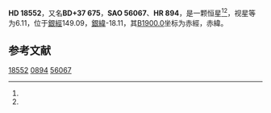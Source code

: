 {{Starbox begin
| name = HD 18552
}}
{{Starbox observe
| epoch = [[J2000.0|J2000.0]]
| constell = {{星座名待查}}<ref name=SIMBAD>{{cite web
 | url=http://simbad.u-strasbg.fr/simbad/sim-id?Ident=HR+894
 | title=Pulsating variable Star
 | publisher=Centre de Données astronomiques de Strasbourg
 | work=SIMBAD
 | accessdate=2012-07-13
 | archive-date=2016-03-18
 | archive-url=https://web.archive.org/web/20160318005908/http://simbad.u-strasbg.fr/simbad/sim-id?Ident=HR+894
 | dead-url=no
 }}</ref><ref name=DATA>{{cite web
 | url=http://vizier.u-strasbg.fr/viz-bin/VizieR-5?-out.add=.&-source=5050&-corr=PK=HR&-out.max=9999&HR=894
 | title=VizieR Detailed Page
 | accessdate=2012-07-13
 | archive-date=2016-03-05
 | archive-url=https://web.archive.org/web/20160305045338/http://vizier.u-strasbg.fr/viz-bin/VizieR-5?-out.add=.&-source=5050&-corr=PK=HR&-out.max=9999&HR=894
 | dead-url=no
 }}</ref>
| 星官 = 
| ra = {{RA|3|0|11.8}}<ref name=SIMBAD /><ref name=DATA />
| dec = {{DEC|+38|7|54}}<ref name=SIMBAD /><ref name=DATA />
| appmag_v = 6.11<ref name=SIMBAD /><ref name=DATA />
}}
{{Starbox character
| class = B8Vne<ref name=SIMBAD /><ref name=DATA />
| b-v = -0.06<ref name=SIMBAD /><ref name=DATA />
| u-b = -0.38<ref name=SIMBAD /><ref name=DATA />
| r-i = <ref name=SIMBAD /><ref name=DATA />
| variable = 
}}
{{Starbox astrometry
| radial_v = -0.38
| prop_mo_ra = -16
| parallax = 
| p_error = 
}}
{{Starbox catalog
| names =BD+37 675，[[SAO星表|SAO]] 56067，[[HD星表|HD]] 18552，[[HR星表|HR]] 894}}
{{Starbox reference |Simbad=HR+894}}
{{Starbox end}}

'''HD 18552'''，又名'''BD+37 675'''，'''SAO 56067'''、'''HR 894'''，是一颗恒星<ref name=SIMBAD /><ref name=DATA />，视星等为6.11，位于[[銀道座標系|銀經]]149.09，[[銀道座標系|銀緯]]-18.11，其[[B1900.0|B1900.0]]坐标为赤經{{RA|2|53|51.7}}，赤緯{{DEC|+37|-18.11|1}}。

== 参考文献 ==
{{reflist}}

{{star-stub}}

[[Category:HD和HDE天體|18552]]
[[Category:HR天體|0894]]
[[Category:SAO天體|56067]]